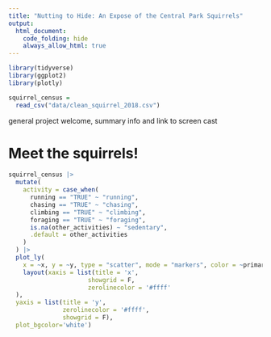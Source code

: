 ```yaml
---
title: "Nutting to Hide: An Expose of the Central Park Squirrels"
output: 
  html_document:
    code_folding: hide
    always_allow_html: true
---
```


```r
library(tidyverse)
library(ggplot2)
library(plotly)
```

```r
squirrel_census = 
  read_csv("data/clean_squirrel_2018.csv")
```


general project welcome, summary info and link to screen cast 

# Meet the squirrels!
```r
squirrel_census |> 
  mutate(
    activity = case_when(
      running == "TRUE" ~ "running",
      chasing == "TRUE" ~ "chasing",
      climbing == "TRUE" ~ "climbing",
      foraging == "TRUE" ~ "foraging",
      is.na(other_activities) ~ "sedentary",
      .default = other_activities
    )
  ) |> 
  plot_ly(
    x = ~x, y = ~y, type = "scatter", mode = "markers", color = ~primary_fur_color, text = ~paste(name, age, combination_of_primary_and_highlight_color, activity, sep = "<br />"), alpha = 0.5) |> 
    layout(xaxis = list(title = 'x',
                      showgrid = F,
                      zerolinecolor = '#ffff'
  ),
  yaxis = list(title = 'y',
               zerolinecolor = '#ffff',
               showgrid = F),
  plot_bgcolor='white')
```
